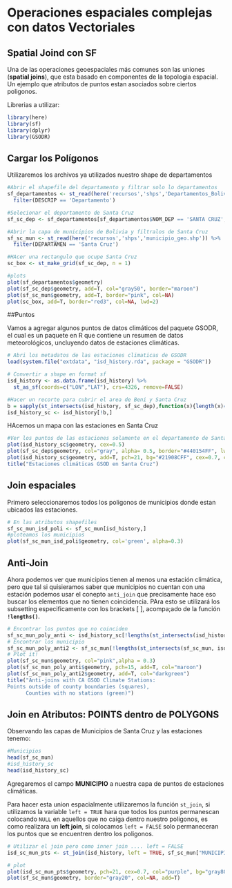 # Operaciones espaciales complejas con datos Vectoriales

## Spatial Joind con SF

Una de las operaciones geoespaciales más comunes son las uniones (**spatial joins**), que esta basado en componentes de la topologia espacial. Un ejemplo que atributos de puntos estan asociados sobre ciertos poligonos.

Librerias a utilizar:

```r
library(here)
library(sf)
library(dplyr)
library(GSODR)
```


## Cargar los Polígonos


Utilizaremos los archivos ya utilizados nuestro shape de departamentos

```r
#Abrir el shapefile del departamento y filtrar solo lo departamentos
sf_departamentos <- st_read(here('recursos','shps','Departamentos_Bolivia.shp')) %>%
  filter(DESCRIP == 'Departamento')

#Selecionar el departamento de Santa Cruz
sf_sc_dep <- sf_departamentos[sf_departamentos$NOM_DEP == 'SANTA CRUZ',]

#Abrir la capa de municipios de Bolivia y filtralos de Santa Cruz
sf_sc_mun <- st_read(here('recursos','shps','municipio_geo.shp')) %>%
  filter(DEPARTAMEN == 'Santa Cruz')

#HAcer una rectangulo que ocupe Santa Cruz
sc_box <- st_make_grid(sf_sc_dep, n = 1)

#plots
plot(sf_departamentos$geometry)
plot(sf_sc_dep$geometry, add=T, col="gray50", border="maroon")
plot(sf_sc_mun$geometry, add=T, border="pink", col=NA)
plot(sc_box, add=T, border="red3", col=NA, lwd=2)
```

##Puntos

Vamos a agregar algunos puntos de datos climáticos del paquete GSODR, el cual es un paquete en R que contiene un resumen de datos meteorológicos, uncluyendo datos de estaciones climáticas. 

```r
# Abri los metadatos de las estaciones climaticas de GSODR 
load(system.file("extdata", "isd_history.rda", package = "GSODR"))

# Convertir a shape en format sf
isd_history <- as.data.frame(isd_history) %>% 
  st_as_sf(coords=c("LON","LAT"), crs=4326, remove=FALSE)  

#Hacer un recorte para cubrir el area de Beni y Santa Cruz
b = sapply(st_intersects(isd_history, sf_sc_dep),function(x){length(x)==0})
isd_history_sc <- isd_history[!b,]
```

HAcemos un mapa con las estaciones en Santa Cruz

```r
#Ver los puntos de las estaciones solamente en el departamento de Santa Cruz
plot(isd_history_sc$geometry, cex=0.5)
plot(sf_sc_dep$geometry, col="gray", alpha= 0.5, border="#440154FF", lwd=1.5, add=TRUE)
plot(isd_history_sc$geometry, add=T, pch=21, bg="#21908CFF", cex=0.7, col="black")
title("Estaciones climáticas GSOD en Santa Cruz")
```

## Join espaciales

Primero seleccionaremos todos los poligonos de municipios donde estan ubicados las estaciones.

```r
# En las atributos shapefiles 
sf_sc_mun_isd_poli <- sf_sc_mun[isd_history,] 
#ploteamos los municipios 
plot(sf_sc_mun_isd_poli$geometry, col='green', alpha=0.3)
```

## Anti-Join 

Ahora podemos ver que municipios tienen al menos una estación climática, pero que tal si quisieramos saber que municipios no cuentan con una estación podemos usar el conepto `anti_join` que precisamente hace eso buscar los elementos que no tienen coincidencia. PAra esto se utilizará los subsetting especificamente con los brackets [ ], acompa;ado de la función **`!lengths()`**.

```r
# Encontrar los puntos que no coinciden
sf_sc_mun_poly_anti <- isd_history_sc[!lengths(st_intersects(isd_history_sc, sf_sc_mun)), ]
# Encontrar los municipio 
sf_sc_mun_poly_anti2 <- sf_sc_mun[!lengths(st_intersects(sf_sc_mun, isd_history_sc)), ]
# Plot it!
plot(sf_sc_mun$geometry, col="pink",alpha = 0.3)
plot(sf_sc_mun_poly_anti$geometry, pch=15, add=T, col="maroon")
plot(sf_sc_mun_poly_anti2$geometry, add=T, col="darkgreen")
title("Anti-joins with CA GSOD Climate Stations:
Points outside of county boundaries (squares),
      Counties with no stations (green)")
```

## Join en Atributos: POINTS dentro de POLYGONS

Observando las capas de Municipios de Santa Cruz y las estaciones tenemo:

```r
#Municipios
head(sf_sc_mun)
#isd_history_sc
head(isd_history_sc)
```

Agregaremos el campo **MUNICIPIO** a nuestra capa de puntos de estaciones climáticas.

Para hacer esta union espacialmente utilizaremos la función `st_join`, si utilizamos la variable `left = TRUE` hara que todos los puntos permanescan colocando `NULL` en aquellos que no caiga dentro nuestro poligonos, es como realizara un **left join**, si colocamos `left = FALSE` solo permaneceran los puntos que se encuentren dentro los poligonos.

```r
# Utilizar el join pero como inner join .... left = FALSE
isd_sc_mun_pts <- st_join(isd_history, left = TRUE, sf_sc_mun["MUNICIPIO"]) # join points

# plot
plot(isd_sc_mun_pts$geometry, pch=21, cex=0.7, col="purple", bg="gray80")
plot(sf_sc_mun$geometry, border="gray20", col=NA, add=T)
```

